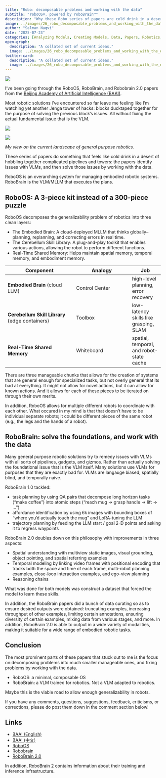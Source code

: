 ```yaml
---
title: "Robo: decomposable problems and working with the data"
subtitle: "roboOS®, powered by roboBrain™"
description: "Why these Robo series of papers are cold drink in a desert of hobbled pipelines"
image: ../images/26_robo_decomposable_problems_and_working_with_the_data/thumbnail.png
author: "Salman Naqvi"
date: "2025-07-23"
categories: [Analyzing Models, Creating Models, Data, Papers, Robotics, Thoughts]
open-graph:
  description: "A collated set of current ideas."
  image: ../images/26_robo_decomposable_problems_and_working_with_the_data/thumbnail.png
twitter-card:
  description: "A collated set of current ideas."
  image: ../images/26_robo_decomposable_problems_and_working_with_the_data/thumbnail.png
---
```


![](../images/26_robo_decomposable_problems_and_working_with_the_data/thumbnail.png)

I've been going through the RoboOS, RoboBrain, and Robobrain 2.0 papers from the [Beijing Academy of Artificial Intelligence (BAAI)](https://www.baai.ac.cn/).

Most robotic solutions I've encountered so far leave me feeling like I'm watching yet another Jenga tower of hacks: blocks ducktaped together for the purpose of solving the previous block's issues. All without fixing the actual fundamental issue that is the VLM.

::: {layout-ncol=2}
![](../images/26_robo_decomposable_problems_and_working_with_the_data/1.png)

![](../images/26_robo_decomposable_problems_and_working_with_the_data/2.png)

*My view on the current landscape of general purpose robotics.*
:::

These series of papers do something that feels like cold drink in a desert of hobbling together complicated pipelines and towers: the papers identify issues with VLMs, and then solve those issues by working with the data.

RoboOS is an overarching system for managing embodied robotic systems. RoboBrain is the VLM/MLLM that executes the plans.

## RoboOS: A 3-piece kit instead of a 300-piece puzzle

RoboOS decomposes the generalizability problem of robotics into three clean layers:

- The Embodied Brain: A cloud-deployed MLLM that thinks globally–planning, replanning, and correcting errors in real time.
- The Cerebellum Skill Library: A plug-and-play toolkit that enables various actions, allowing the robot to perform different functions.
- Real-Time Shared Memory: Helps maintain spatial memory, temporal memory, and embodiment memory. 

| Component | Analogy | Job |
|-----------|---------|-----|
| **Embodied Brain** (cloud LLM) | Control Center | high-level planning, error recovery |
| **Cerebellum Skill Library** (edge containers) | Toolbox | low-latency skills like grasping, SLAM |
| **Real-Time Shared Memory** | Whiteboard | spatial, temporal, and robot-state cache |

There are three manageable chunks that allows for the creation of systems that are general enough for specialized tasks, but not overly general that its bad at everything. It might not allow for novel actions, but it can allow for known actions. And it allows for each of these pieces to be iterated on through their own merits.

In addition, RoboOS allows for multiple different robots to coordinate with each other. What occured in my mind is that that doesn't have to be individual separate robots; it could be different pieces of the same robot (e.g., the legs and the hands of a robot).

## RoboBrain: solve the foundations, and work with the data

Many general purpose robotic solutions try to remedy issues with VLMs with all sorts of pipelines, gadgets, and gizmos. Rather than actually solving the foundational issue that is the VLM itself. Many solutions use VLMs for purposes that they are exactly bad for. VLMs are langauge biased, spatially blind, and temporally naive.

RoboBrain 1.0 tackled:

- task planning by using QA pairs that decompose long horizon tasks ("make coffee") into atomic steps ("reach mug → grasp handle → lift → ...")
- affordance identification by using 6k images with bounding boxes of "where you'd actually touch the mug" and LoRA-tuning the LLM
- trajectory planning by feeding the LLM start / goal 2-D points and asking it to regress waypoints

RoboBrain 2.0 doubles down on this philosophy with improvements in three aspects:

- Spatial understanding with multiview static images, visual grounding, object pointing, and spatial referring examples
- Temporal modeling by linking video frames with positional encoding that tracks both the space and time of each frame, multi-robot planning examples, close-loop interaction examples, and ego-view planning
- Reasoning chains

What was done for both models was construct a dataset that forced the model to learn these skills.

In addition, the RoboBrain papers did a bunch of data curating so as to ensure desired outputs were obtained: truncating examples, increasing throughput of other examples, limiting certain annotations, ensuring diversity of certain examples, mixing data from various stages, and more. In addition, RoboBrain 2.0 is able to output in a wide variety of modalities, making it suitable for a wide range of embodied robotic tasks.

## Conclusion

The most prominent parts of these papers that stuck out to me is the focus on decomposing problems into much smaller manageable ones, and fixing problems by working with the data.

- RoboOS: a minimal, composable OS
- RoboBrain: a VLM trained for robotics. Not a VLM adapted to robotics.

Maybe this is the viable road to allow enough generalizability in robots.

If you have any comments, questions, suggestions, feedback, criticisms, or corrections, please do post them down in the comment section below!

## Links

- [BAAI (English)](https://www.baai.ac.cn/en/)
- [BAAI (中文)](https://www.baai.ac.cn/)
- [RoboOS](https://github.com/FlagOpen/RoboOS)
- [Robobrain](https://huggingface.co/collections/BAAI/robobrain-681e1389c64d06b3e4a45e44)
- [RoboBrain 2.0](https://huggingface.co/collections/BAAI/robobrain20-6841eeb1df55c207a4ea0036)

In addition, RoboBrain 2 contains information about their training and inference infrastructure.
